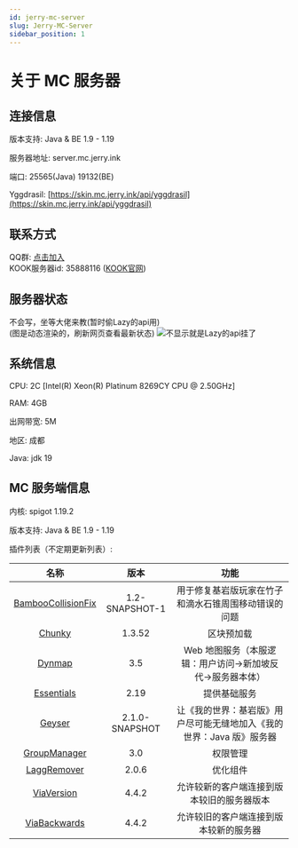```yaml
---
id: jerry-mc-server
slug: Jerry-MC-Server
sidebar_position: 1
---
```


# 关于 MC 服务器

## 连接信息

版本支持: Java & BE 1.9 - 1.19

服务器地址: server.mc.jerry.ink

端口: 25565(Java) 19132(BE)

Yggdrasil: [https://skin.mc.jerry.ink/api/yggdrasil](https://skin.mc.jerry.ink/api/yggdrasil)

## 联系方式

QQ群: [点击加入](https://jq.qq.com/?_wv=1027&k=6K1nn4ud)  
KOOK服务器id: 35888116 ([KOOK官网](https://www.kookapp.cn/))

## 服务器状态

不会写，坐等大佬来教(暂时偷Lazy的api用)  
(图是动态渲染的，刷新网页查看最新状态)
![不显示就是Lazy的api挂了](https://api.imlazy.ink/mcapi?host=server.mc.jerry.ink:25565&type=image)

## 系统信息

CPU: 2C [Intel(R) Xeon(R) Platinum 8269CY CPU @ 2.50GHz]

RAM: 4GB

出网带宽: 5M

地区: 成都

Java: jdk 19

## MC 服务端信息

内核: spigot 1.19.2

版本支持: Java & BE 1.9 - 1.19

插件列表（不定期更新列表）:

|                                名称                                 |      版本      |                                 功能                                  |
| :-----------------------------------------------------------------: | :------------: | :-------------------------------------------------------------------: |
| [BambooCollisionFix](https://github.com/Camotoy/BambooCollisionFix) | 1.2-SNAPSHOT-1 |         用于修复基岩版玩家在竹子和滴水石锥周围移动错误的问题          |
|            [Chunky](https://github.com/pop4959/Chunky/)             |     1.3.52     |                              区块预加载                               |
|           [Dynmap](https://github.com/webbukkit/dynmap/)            |      3.5       |      Web 地图服务（本服逻辑：用户访问->新加坡反代->服务器本体）       |
|               [Essentials](https://essentialsx.net/)                |      2.19      |                             提供基础服务                              |
|            [Geyser](https://github.com/GeyserMC/Geyser)             | 2.1.0-SNAPSHOT | 让《我的世界：基岩版》用户尽可能无缝地加入《我的世界：Java 版》服务器 |
|       [GroupManager](https://github.com/ElgarL/GroupManager/)       |      3.0       |                               权限管理                                |
|  [LaggRemover](https://dev.bukkit.org/projects/laggremover/files)   |     2.0.6      |                               优化组件                                |
|       [ViaVersion](https://github.com/ViaVersion/ViaVersion)        |     4.4.2      |              允许较新的客户端连接到版本较旧的服务器版本               |
|     [ViaBackwards](https://github.com/ViaVersion/ViaBackwards/)     |     4.4.2      |                允许较旧的客户端连接到版本较新的服务器                 |
